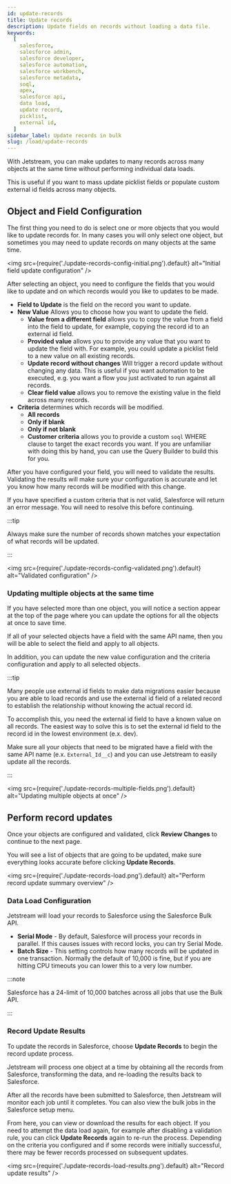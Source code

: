 ```yaml
---
id: update-records
title: Update records
description: Update fields on records without loading a data file.
keywords:
  [
    salesforce,
    salesforce admin,
    salesforce developer,
    salesforce automation,
    salesforce workbench,
    salesforce metadata,
    soql,
    apex,
    salesforce api,
    data load,
    update record,
    picklist,
    external id,
  ]
sidebar_label: Update records in bulk
slug: /load/update-records
---
```


With Jetstream, you can make updates to many records across many objects at the same time without performing individual data loads.

This is useful if you want to mass update picklist fields or populate custom external id fields across many objects.

## Object and Field Configuration

The first thing you need to do is select one or more objects that you would like to update records for. In many cases you will only select one object, but sometimes you may need to update records on many objects at the same time.

<img src={require('./update-records-config-initial.png').default} alt="Initial field update configuration" />

After selecting an object, you need to configure the fields that you would like to update and on which records would you like to updates to be made.

- **Field to Update** is the field on the record you want to update.
- **New Value** Allows you to choose how you want to update the field.
  - **Value from a different field** allows you to copy the value from a field into the field to update, for example, copying the record id to an external id field.
  - **Provided value** allows you to provide any value that you want to update the field with. For example, you could update a picklist field to a new value on all existing records.
  - **Update record without changes** Will trigger a record update without changing any data. This is useful if you want automation to be executed, e.g. you want a flow you just activated to run against all records.
  - **Clear field value** allows you to remove the existing value in the field across many records.
- **Criteria** determines which records will be modified.
  - **All records**
  - **Only if blank**
  - **Only if not blank**
  - **Customer criteria** allows you to provide a custom `soql` WHERE clause to target the exact records you want. If you are unfamiliar with doing this by hand, you can use the Query Builder to build this for you.

After you have configured your field, you will need to validate the results. Validating the results will make sure your configuration is accurate and let you know how many records will be modified with this change.

If you have specified a custom criteria that is not valid, Salesforce will return an error message. You will need to resolve this before continuing.

:::tip

Always make sure the number of records shown matches your expectation of what records will be updated.

:::

<img src={require('./update-records-config-validated.png').default} alt="Validated configuration" />

### Updating multiple objects at the same time

If you have selected more than one object, you will notice a section appear at the top of the page where you can update the options for all the objects at once to save time.

If all of your selected objects have a field with the same API name, then you will be able to select the field and apply to all objects.

In addition, you can update the new value configuration and the criteria configuration and apply to all selected objects.

:::tip

Many people use external id fields to make data migrations easier because you are able to load records and use the external id field of a related record to establish the relationship without knowing the actual record id.

To accomplish this, you need the external id field to have a known value on all records. The easiest way to solve this is to set the external id field to the record id in the lowest environment (e.x. dev).

Make sure all your objects that need to be migrated have a field with the same API name (e.x. `External_Id__c`) and you can use Jetstream to easily update all the records.

:::

<img src={require('./update-records-multiple-fields.png').default} alt="Updating multiple objects at once" />

## Perform record updates

Once your objects are configured and validated, click **Review Changes** to continue to the next page.

You will see a list of objects that are going to be updated, make sure everything looks accurate before clicking **Update Records**.

<img src={require('./update-records-load.png').default} alt="Perform record update summary overview" />

### Data Load Configuration

Jetstream will load your records to Salesforce using the Salesforce Bulk API.

- **Serial Mode** - By default, Salesforce will process your records in parallel. If this causes issues with record locks, you can try Serial Mode.
- **Batch Size** - This setting controls how many records will be updated in one transaction. Normally the default of 10,000 is fine, but if you are hitting CPU timeouts you can lower this to a very low number.

:::note

Salesforce has a 24-limit of 10,000 batches across all jobs that use the Bulk API.

:::

### Record Update Results

To update the records in Salesforce, choose **Update Records** to begin the record update process.

Jetstream will process one object at a time by obtaining all the records from Salesforce, transforming the data, and re-loading the results back to Salesforce.

After all the records have been submitted to Salesforce, then Jetstream will monitor each job until it completes. You can also view the bulk jobs in the Salesforce setup menu.

From here, you can view or download the results for each object. If you need to attempt the data load again, for example after disabling a validation rule, you can click **Update Records** again to re-run the process. Depending on the criteria you configured and if some records were initially successful, there may be fewer records processed on subsequent updates.

<img src={require('./update-records-load-results.png').default} alt="Record update results" />
